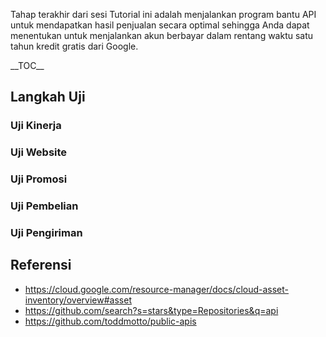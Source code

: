 Tahap terakhir dari sesi Tutorial ini adalah menjalankan program bantu API untuk mendapatkan hasil penjualan secara optimal sehingga Anda dapat menentukan untuk menjalankan akun berbayar dalam rentang waktu satu tahun kredit gratis dari Google.

__TOC__
==Langkah Uji==
===Uji Kinerja===
===Uji Website===
===Uji Promosi===
===Uji Pembelian===
===Uji Pengiriman===
==Referensi==
* https://cloud.google.com/resource-manager/docs/cloud-asset-inventory/overview#asset
* https://github.com/search?s=stars&type=Repositories&q=api
* https://github.com/toddmotto/public-apis

